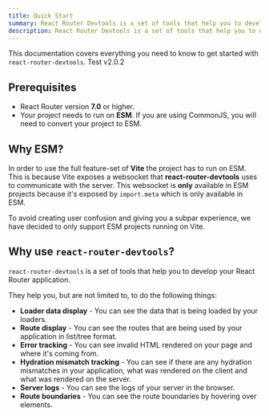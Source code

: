 ```yaml
---
title: Quick Start
summary: React Router Devtools is a set of tools that help you to develop your React Router application.
description: React Router Devtools is a set of tools that help you to develop your React Router application.
---
```


This documentation covers everything you need to know to get started with `react-router-devtools`. Test v2.0.2

## Prerequisites

- React Router version **7.0** or higher.
- Your project needs to run on **ESM**. If you are using CommonJS, you will need to convert your project to ESM.

## Why ESM?

In order to use the full feature-set of **Vite** the project has to run on ESM. This is because Vite exposes a websocket
that **react-router-devtools** uses to communicate with the server. This websocket is **only** available in ESM projects
because it's exposed by `import.meta` which is only available in ESM.

To avoid creating user confusion and giving you a subpar experience, we have decided to only support ESM projects running on Vite.


## Why use `react-router-devtools`?

`react-router-devtools` is a set of tools that help you to develop your React Router application.

They help you, but are not limited to, to do the following things:
- **Loader data display** - You can see the data that is being loaded by your loaders.
- **Route display** - You can see the routes that are being used by your application in list/tree format.
- **Error tracking** - You can see invalid HTML rendered on your page and where it's coming from.
- **Hydration mismatch tracking** - You can see if there are any hydration mismatches in your application, what was rendered on the client and what was rendered on the server.
- **Server logs** - You can see the logs of your server in the browser.
- **Route boundaries** - You can see the route boundaries by hovering over elements.
